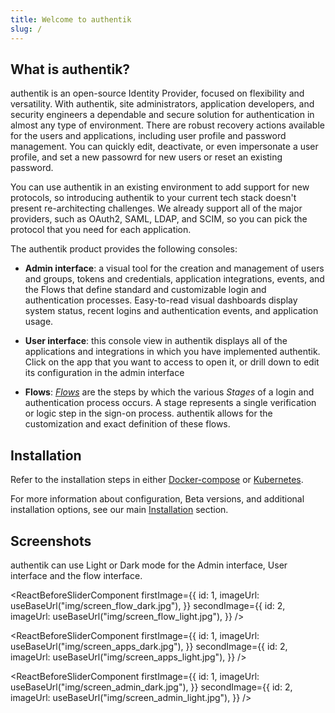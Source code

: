 ```yaml
---
title: Welcome to authentik
slug: /
---
```


## What is authentik?

authentik is an open-source Identity Provider, focused on flexibility and versatility. With authentik, site administrators, application developers, and security engineers a dependable and secure solution for authentication in almost any type of environment. There are robust recovery actions available for the users and applications, including user profile and password management. You can quickly edit, deactivate, or even impersonate a user profile, and set a new passowrd for new users or reset an existing password.

You can use authentik in an existing environment to add support for new protocols, so introducing authentik to your current tech stack doesn't present re-architecting challenges. We already support all of the major providers, such as OAuth2, SAML, LDAP, and SCIM, so you can pick the protocol that you need for each application.

The authentik product provides the following consoles:

-   **Admin interface**: a visual tool for the creation and management of users and groups, tokens and credentials, application integrations, events, and the Flows that define standard and customizable login and authentication processes. Easy-to-read visual dashboards display system status, recent logins and authentication events, and application usage.

-   **User interface**: this console view in authentik displays all of the applications and integrations in which you have implemented authentik. Click on the app that you want to access to open it, or drill down to edit its configuration in the admin interface

-   **Flows**: [_Flows_](./flow) are the steps by which the various _Stages_ of a login and authentication process occurs. A stage represents a single verification or logic step in the sign-on process. authentik allows for the customization and exact definition of these flows.

## Installation

Refer to the installation steps in either [Docker-compose](installation/docker-compose) or [Kubernetes](installation/kubernetes).

For more information about configuration, Beta versions, and additional installation options, see our main [Installation](installation) section.

## Screenshots

authentik can use Light or Dark mode for the Admin interface, User interface and the flow interface.


<ReactBeforeSliderComponent
    firstImage={{
        id: 1,
        imageUrl: useBaseUrl("img/screen_flow_dark.jpg"),
    }}
    secondImage={{
        id: 2,
        imageUrl: useBaseUrl("img/screen_flow_light.jpg"),
    }}
/>

<ReactBeforeSliderComponent
    firstImage={{
        id: 1,
        imageUrl: useBaseUrl("img/screen_apps_dark.jpg"),
    }}
    secondImage={{
        id: 2,
        imageUrl: useBaseUrl("img/screen_apps_light.jpg"),
    }}
/>

<ReactBeforeSliderComponent
    firstImage={{
        id: 1,
        imageUrl: useBaseUrl("img/screen_admin_dark.jpg"),
    }}
    secondImage={{
        id: 2,
        imageUrl: useBaseUrl("img/screen_admin_light.jpg"),
    }}
/>
